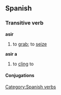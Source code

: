 == Spanish == 
=== Transitive verb === 
'''asir'''
# to [[grab]]; to [[seize]]
'''asir a'''
# to [[cling]] to
[[Category:Spanish verbs]] 
==== Conjugations ====
{{template:Es:-ir(asir)|as|asg}}